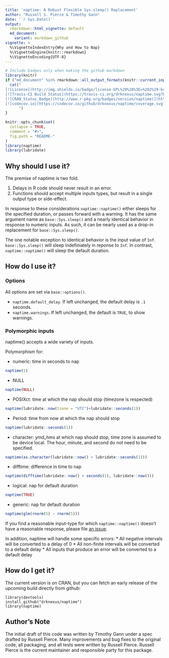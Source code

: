 ```yaml
---
title: 'naptime: A Robust Flexible Sys.sleep() Replacement'
author: "Russell S. Pierce & Timothy Gann"
date: '`r Sys.Date()`'
output:
  rmarkdown::html_vignette: default
  md_document:
    variant: markdown_github
vignette: >
  %\VignetteIndexEntry{Why and How to Nap}
  %\VignetteEngine{knitr::rmarkdown}
  %\VignetteEncoding{UTF-8}
---
```


```r
# Include badges only when making the github markdown
library(knitr)
if ("md_document" %in% rmarkdown::all_output_formats(knitr::current_input())) {
  cat("
[![License](http://img.shields.io/badge/license-GPL%20%28%3E=%202%29-brightgreen.svg?style=flat)](http://www.gnu.org/licenses/gpl-2.0.html)
[![Travis-CI Build Status](https://travis-ci.org/drknexus/naptime.svg?branch=master)](https://travis-ci.org/drknexus/naptime)
[![CRAN_Status_Badge](http://www.r-pkg.org/badges/version/naptime)](https://cran.r-project.org/package=naptime)
[![codecov.io](https://codecov.io/github/drknexus/naptime/coverage.svg?branch=master)](https://codecov.io/github/drknexus/naptime?branch=master)
      ")
}
```

```r
knitr::opts_chunk$set(
  collapse = TRUE,
  comment = "#>",
  fig.path = "README-"
)
library(naptime)
library(lubridate)
```

## Why should I use it?

The premise of naptime is two fold.  

1. Delays in R code should never result in an error.
2. Functions should accept multiple inputs types, but result in a single output type or side-effect.  

In response to these considerations `naptime::naptime()` either sleeps for the specified duration, or passes forward with a warning.  It has the same argument name as `base::Sys.sleep()` and a nearly identical behavior in response to numeric inputs.  As such, it can be nearly used as a drop-in replacement for `base::Sys.sleep()`.  

The one notable exception to identical behavior is the input value of `Inf`. `base::Sys.sleep()` will sleep indefiniately in reponse to `Inf`.  In contrast, `naptime::naptime()` will sleep the default duration.

## How do I use it?

### Options
All options are set via `base::options()`.

* `naptime.default_delay`.  If left unchanged, the default delay is `.1` seconds.
* `naptime.warnings`.  If left unchanged, the default is `TRUE`, to show warnings.

### Polymorphic inputs
naptime() accepts a wide variety of inputs.

Polymorphism for:

 * numeric: time in seconds to nap
```r
naptime(1)
```
 * NULL
```r
naptime(NULL)
```
 * POSIXct: time at which the nap should stop (timezone is respected)
```r
naptime(lubridate::now(tzone = "UTC")+lubridate::seconds(1))
```
 * Period: time from now at which the nap should stop
```r
naptime(lubridate::seconds(1))
```

 * character: ymd_hms at which nap should stop, time zone is assumed to be device local.  The hour, minute, and second do not need to be specified.
```r
naptime(as.character(lubridate::now() + lubridate::seconds(1)))
```
 
 * difftime: difference in time to nap
```r
naptime(difftime(lubridate::now() + seconds(1), lubridate::now()))
```

 * logical: nap for default duration
```r
naptime(TRUE)
```

 * generic: nap for default duration
```r
naptime(glm(rnorm(5) ~ rnorm(5)))
```
If you find a reasonable input-type for which `naptime::naptime()` doesn't have a reasonable response, please file [an issue](https://github.com/drknexus/naptime/issues).

In addition, naptime will handle some specific errors:
* All negative intervals will be converted to a delay of 0
* All non-finite intervals will be converted to a default delay
* All inputs that produce an error will be converted to a default delay

## How do I get it?

The current version is on CRAN, but you can fetch an early release of the upcoming build directly from github:

```
library(devtools)
install_github("drknexus/naptime")
library(naptime)
```

## Author's Note
The initial draft of this code was written by Timothy Gann under a spec drafted by Russell Pierce.  Many improvements and bug fixes to the original code, all packaging, and all tests were written by Russell Pierce.  Russell Pierce is the current maintainer and responsible party for this package.
